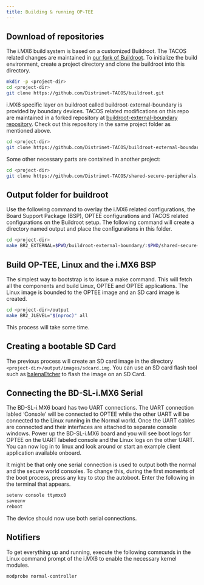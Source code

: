 ```yaml
---
title: Building & running OP-TEE
---
```


## Download of repositories

The i.MX6 build system is based on a customized Buildroot. The TACOS related changes are maintained in [our fork of Buildroot](https://github.com/Distrinet-TACOS/buildroot.git). To initialize the build environment, create a project directory and clone the buildroot into this directory.

``` bash
mkdir -p <project-dir>
cd <project-dir>
git clone https://github.com/Distrinet-TACOS/buildroot.git
```

i.MX6 specific layer on buildroot called buildroot-external-boundary is provided by boundary devices. TACOS related modifications on this repo are maintained in a forked repository at [buildroot-external-boundary repository](https://github.com/Distrinet-TACOS/buildroot-external-boundary.git). Check out this repository in the same project folder as mentioned above.

``` bash
cd <project-dir>
git clone https://github.com/Distrinet-TACOS/buildroot-external-boundary.git
```

Some other necessary parts are contained in another project:

``` bash
cd <project-dir>
git clone https://github.com/Distrinet-TACOS/shared-secure-peripherals.git
```

## Output folder for buildroot

Use the following command to overlay the i.MX6 related configurations, the Board Support Package (BSP), OPTEE configurations and TACOS related configurations on the Buildroot setup. The following command will create a directory named output and place the configurations in this folder.

``` bash
cd <project-dir>
make BR2_EXTERNAL=$PWD/buildroot-external-boundary/:$PWD/shared-secure-peripherals/ -C buildroot/ O=$PWD/output imx6q_sabrelite_defconfig
```

## Build OP-TEE, Linux and the i.MX6 BSP

The simplest way to bootstrap is to issue a make command. This will fetch all the components and build Linux, OPTEE and OPTEE applications. The Linux image is bounded to the OPTEE image and an SD card image is created. 
 
``` bash
cd <project-dir>/output
make BR2_JLEVEL="$(nproc)" all
```

This process will take some time.

## Creating a bootable SD Card

The previous process will create an SD card image in the directory `<project-dir>/output/images/sdcard.img`. You can use an SD card flash tool such as [balenaEtcher](https://www.balena.io/etcher/) to flash the image on an SD Card.

## Connecting the BD-SL-i.MX6 Serial

The BD-SL-i.MX6 board has two UART connections. The UART connection labled 'Console' will be connected to OPTEE while the other UART will be connected to the Linux running in the Normal world. Once the UART cables are connected and their interfaces are attached to separate console windows. Power up the BD-SL-i.MX6 board and you will see boot logs for OPTEE on the UART labeled console and the Linux logs on the other UART. You can now log in to linux and look around or start an example client application available onboard.

It might be that only one serial connection is used to output both the normal and the secure world consoles. To change this, during the first moments of the boot process, press any key to stop the autoboot. Enter the following in the terminal that appears.

``` txt
setenv console ttymxc0
saveenv
reboot
```

The device should now use both serial connections.

## Notifiers

To get everything up and running, execute the following commands in the Linux command prompt of the i.MX6 to enable the necessary kernel modules.

```bash
modprobe normal-controller
```